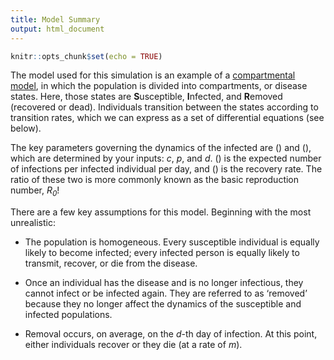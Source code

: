 ```yaml
---
title: Model Summary
output: html_document
---
```


```r
knitr::opts_chunk$set(echo = TRUE)
```

The model used for this simulation is an example of a [compartmental model](https://en.wikipedia.org/wiki/Compartmental_models_in_epidemiology), in which the population is divided into compartments, or disease states. Here, those states are **S**usceptible, **I**nfected, and **R**emoved (recovered or dead). Individuals transition between the states according to transition rates, which we can express as a set of differential equations (see below).

The key parameters governing the dynamics of the infected are \(\beta\) and \(\gamma\), which are determined by your inputs: $c$, $p$, and $d$. \(\beta\) is the expected number of infections per infected individual per day, and \(\gamma\) is the recovery rate. The ratio of these two is more commonly known as the basic reproduction number, *R~0~*!

There are a few key assumptions for this model. Beginning with the most unrealistic:

* The population is homogeneous. Every susceptible individual is equally likely to become infected; every infected person is equally likely to transmit, recover, or die from the disease.

* Once an individual has the disease and is no longer infectious, they cannot infect or be infected again. They are referred to as ‘removed’ because they no longer affect the dynamics of the susceptible and infected populations.

* Removal occurs, on average, on the $d$-th day of infection. At this point, either individuals recover or they die (at a rate of $m$).
